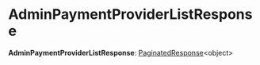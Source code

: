 
# AdminPaymentProviderListResponse

 **AdminPaymentProviderListResponse**: [PaginatedResponse](../types.HttpTypes.PaginatedResponse/page.mdx)&#60;object&#62;
